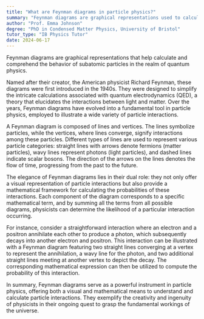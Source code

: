 ```yaml
---
title: "What are Feynman diagrams in particle physics?"
summary: "Feynman diagrams are graphical representations used to calculate and understand the behaviour of subatomic particles in quantum physics."
author: "Prof. Emma Johnson"
degree: "PhD in Condensed Matter Physics, University of Bristol"
tutor_type: "IB Physics Tutor"
date: 2024-06-17
---
```


Feynman diagrams are graphical representations that help calculate and comprehend the behavior of subatomic particles in the realm of quantum physics.

Named after their creator, the American physicist Richard Feynman, these diagrams were first introduced in the 1940s. They were designed to simplify the intricate calculations associated with quantum electrodynamics (QED), a theory that elucidates the interactions between light and matter. Over the years, Feynman diagrams have evolved into a fundamental tool in particle physics, employed to illustrate a wide variety of particle interactions.

A Feynman diagram is composed of lines and vertices. The lines symbolize particles, while the vertices, where lines converge, signify interactions among these particles. Different types of lines are used to represent various particle categories: straight lines with arrows denote fermions (matter particles), wavy lines represent photons (light particles), and dashed lines indicate scalar bosons. The direction of the arrows on the lines denotes the flow of time, progressing from the past to the future.

The elegance of Feynman diagrams lies in their dual role: they not only offer a visual representation of particle interactions but also provide a mathematical framework for calculating the probabilities of these interactions. Each component of the diagram corresponds to a specific mathematical term, and by summing all the terms from all possible diagrams, physicists can determine the likelihood of a particular interaction occurring.

For instance, consider a straightforward interaction where an electron and a positron annihilate each other to produce a photon, which subsequently decays into another electron and positron. This interaction can be illustrated with a Feynman diagram featuring two straight lines converging at a vertex to represent the annihilation, a wavy line for the photon, and two additional straight lines meeting at another vertex to depict the decay. The corresponding mathematical expression can then be utilized to compute the probability of this interaction.

In summary, Feynman diagrams serve as a powerful instrument in particle physics, offering both a visual and mathematical means to understand and calculate particle interactions. They exemplify the creativity and ingenuity of physicists in their ongoing quest to grasp the fundamental workings of the universe.
    
